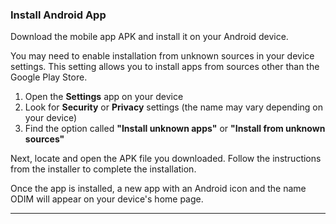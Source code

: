 ### Install Android App

Download the mobile app APK and install it on your Android device.

You may need to enable installation from unknown sources in your device settings. This setting allows you to install apps from sources other than the Google Play Store.

1. Open the **Settings** app on your device  
2. Look for **Security** or **Privacy** settings (the name may vary depending on your device)  
3. Find the option called **"Install unknown apps"** or **"Install from unknown sources"**

Next, locate and open the APK file you downloaded. Follow the instructions from the installer to complete the installation.

Once the app is installed, a new app with an Android icon and the name ODIM will appear on your device's home page.

---